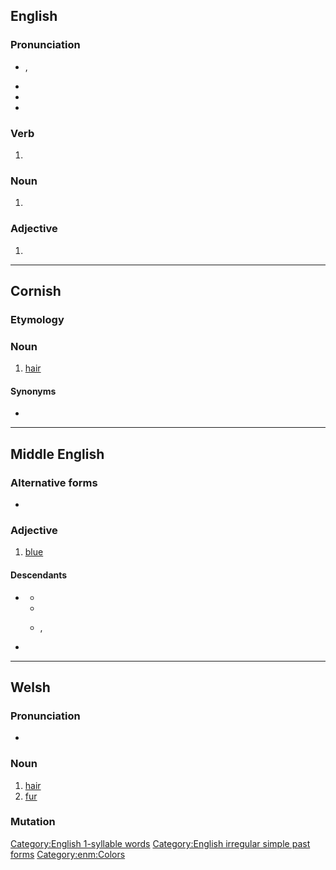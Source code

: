 ==English==

===Pronunciation===
* {{enPR|blo͞o}}, {{IPA|/bluː/|lang=en}}
* {{audio|en-us-blew.ogg|Audio (US)|lang=en}}
* {{rhymes|uː|lang=en}}
* {{homophones|lang=en|blue}}

===Verb===
{{head|en|verb form}}

# {{en-simple past of|blow}}

===Noun===
{{en-noun}}

# {{obsolete form of|blue|lang=en}}

===Adjective===
{{en-adj}}

# {{obsolete form of|blue|lang=en}}

[[Category:English 1-syllable words]]
[[Category:English irregular simple past forms]]

----

==Cornish==

===Etymology===
{{rfe|lang=kw}}

===Noun===
{{head|kw|noun|g=f|singulative|blewen}}

# [[hair]]

====Synonyms====
* {{l|kw|gols}}

{{topics|kw|Hair}}

----

==Middle English==

===Alternative forms===
* {{alter|enm|blewe|bleu|blwe}}

===Adjective===
{{head|enm|adjective}}

# [[blue]]

====Descendants====
* {{desc|en|blue}} {{q|partially}}
** {{desc|tpi|blu}}
** {{desc|sn|bhuluu|bor=1}}
** {{desc|sw|bluu|bor=1}}, {{l|sw|buluu}}
* {{desc|sco|blue}} {{q|partially}}

[[Category:enm:Colors]]

----

==Welsh==

===Pronunciation===
* {{audio|Cy-blew.ogg|Audio|lang=cy}}

===Noun===
{{cy-noun/new|m-p|blewyn}}

# [[hair]]
# [[fur]]

===Mutation===
{{cy-mut-auto}}